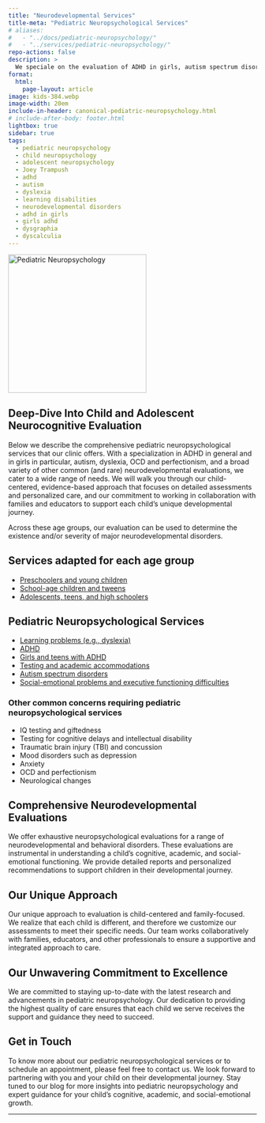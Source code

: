 ```yaml
---
title: "Neurodevelopmental Services"
title-meta: "Pediatric Neuropsychological Services"
# aliases:
#   - "../docs/pediatric-neuropsychology/"
#   - "../services/pediatric-neuropsychology/"
repo-actions: false
description: >
  We speciale on the evaluation of ADHD in girls, autism spectrum disorders, dyslexia/dyscalculia/dysgraphia, and a broad range of other common learning disorders and neurodevelopmental conditions.
format:
  html:
    page-layout: article
image: kids-384.webp
image-width: 20em
include-in-header: canonical-pediatric-neuropsychology.html
# include-after-body: footer.html
lightbox: true
sidebar: true
tags:
  - pediatric neuropsychology
  - child neuropsychology
  - adolescent neuropsychology
  - Joey Trampush
  - adhd
  - autism
  - dyslexia
  - learning disabilities
  - neurodevelopmental disorders
  - adhd in girls
  - girls adhd
  - dysgraphia
  - dyscalculia
---
```


![](kids-384.webp "Pediatric Neuropsychology"){width=20em fig-alt="A brainworkup logo for pediatric neuropsychological services."}

## Deep-Dive Into Child and Adolescent Neurocognitive Evaluation

Below we describe the comprehensive pediatric neuropsychological services that our clinic offers. With a specialization in ADHD in general and in girls in particular, autism, dyslexia, OCD and perfectionism, and a broad variety of other common (and rare) neurodevelopmental evaluations, we cater to a wide range of needs. We will walk you through our child-centered, evidence-based approach that focuses on detailed assessments and personalized care, and our commitment to working in collaboration with families and educators to support each child's unique developmental journey.

:::{.callout-important collapse=false appearance='default' icon=true}
Across these age groups, our evaluation can be used to determine the existence
and/or severity of major neurodevelopmental disorders.
:::

## Services adapted for each age group

- [Preschoolers and young children](../preschool/index.qmd)
- [School-age children and tweens](../school-age/index.qmd)
- [Adolescents, teens, and high schoolers](../adolescent/index.qmd)

## Pediatric Neuropsychological Services

- [Learning problems (e.g., dyslexia)](../dyslexia/index.qmd)
- [ADHD](../adhd/index.qmd)
- [Girls and teens with ADHD](../adhd-in-girls/index.qmd)
- [Testing and academic accommodations](../testing-accommodations/index.qmd)
- [Autism spectrum disorders](../autism/index.qmd)
- [Social-emotional problems and executive functioning difficulties](../executive-function/index.qmd)

### Other common concerns requiring pediatric neuropsychological services

- IQ testing and giftedness
- Testing for cognitive delays and intellectual disability
- Traumatic brain injury (TBI) and concussion
- Mood disorders such as depression
- Anxiety
- OCD and perfectionism
- Neurological changes

## Comprehensive Neurodevelopmental Evaluations

We offer exhaustive neuropsychological evaluations for a range of neurodevelopmental and behavioral disorders. These evaluations are instrumental in understanding a child's cognitive, academic, and social-emotional functioning. We provide detailed reports and personalized recommendations to support children in their developmental journey.

## Our Unique Approach

:::{.callout-tip collapse=false appearance='default' icon=true}
Our unique approach to evaluation is child-centered and family-focused. We realize that each child is different, and therefore we customize our assessments to meet their specific needs. Our team works collaboratively with families, educators, and other professionals to ensure a supportive and integrated approach to care.
:::

## Our Unwavering Commitment to Excellence

We are committed to staying up-to-date with the latest research and advancements in pediatric neuropsychology. Our dedication to providing the highest quality of care ensures that each child we serve receives the support and guidance they need to succeed.

## Get in Touch

To know more about our pediatric neuropsychological services or to schedule an
appointment, please feel free to contact us. We look forward to partnering with
you and your child on their developmental journey. Stay tuned to our blog for
more insights into pediatric neuropsychology and expert guidance for your
child's cognitive, academic, and social-emotional growth.

---

<!-- ## Columbia U
- [link](https://www.columbiadoctors.org/childrens-health/pediatric-specialties/psychiatry-psychology/our-services/neuropsychological-evaluation-service)

Columbia Psychiatry’s Neuropsychological Evaluation Service is dedicated to identifying what prevents an individual from accessing their potential, as well as to better understand their specific strengths, areas of growth, and learning needs. Our team is comprised of experts in neuropsychology who evaluate preschool children through adults. Through these assessments, our experts are able to develop a comprehensive profile of one’s learning style along with targeted recommendations. Our team conducts evaluations using a developmental framework and strengths-based approach in order to effectively identify areas of growth.

Who We Serve
Our team works with individuals who are struggling to meet the demands of school/work or have challenges at home due to behavioral, academic or emotional difficulties. Our goal is to identify their strengths and challenges in order to make recommendations for the right interventions and services that can help them experience and maintain success. Each individual is unique, so we look for solutions that are right for each person or whole family.

Our Team
Our pediatric neuropsychology team is comprised of experts in school psychology, clinical psychology, and neuropsychology. They have specialized training in understanding brain development and how brain dysfunction may relate to problems at school, work, home, or with peers. Our experts help individuals understand the source of their difficulties, whether it is a learning disability, the effects of a medical condition, autism spectrum disorder, or another neurodevelopmental condition, such as a motor, language, or attention-based limitation. After the evaluation is completed, our providers are also equipped as needed to consult with school-based teams and other providers regarding academic and clinical interventions.

Our Program
Through our neuropsychological evaluations, we aim to pinpoint specific areas of growth that inform the best treatment for the individual and their family. We connect directly with school personnel, referring physicians, therapists, and other professionals involved in an individual’s care to ensure all providers are working collaboratively on a path to success.

A neuropsychological evaluation consists of several parts that may vary based on
the reason for an evaluation. Typically, an evaluation includes an intake
session, sessions for the neuropsychological testing, and a feedback session.

Intake
The intake is a chance for the neuropsychologist to learn more about why you or
your child was referred for an evaluation prior to initiating testing. This is
an opportunity for the individual or parent/guardian to provide information
regarding developmental, medical, educational, and psychological history. It
also is a good opportunity to ask any questions about the evaluation process.
This meeting usually takes one-to-two hours.

Neuropsychological Testing
Testing usually occurs over the span of two to three days, though some
re-evaluations or brief evaluations take only one day to complete. For children,
the first day of testing is probably the first time the neuropsychologist is
meeting your child, so the neuropsychologist will spend time at the beginning of
the session answering any questions your child may have and help put them at
ease for the testing process. Depending on your child’s age, testing may last a
full school day (9:00am-3:00pm) or half day (9:00am-12:00pm). Testing involves
completing various tasks that may involve answering questions, solving puzzles,
drawing, and/or filling out questionnaires. Given the length of testing
sessions, there are typically numerous breaks throughout the day, as well as a
longer break for lunch.

School Observation
In some circumstances, it is helpful to observe students in their learning
environment. The need for this observation is usually reviewed with the parent
during the intake or after the first testing appointment and depends on
accessibility to the school (*restrictions apply during the 2020-2021 school
year due to COVID-19).

Feedback
Results of the evaluation and associated recommendations will be reviewed during
the feedback session with you or the parent/guardian. With consent, results can
also be shared with others (e.g., school, other professionals). If appropriate
given their age and level of functioning, youth also may be included in part of
the feedback session. You will be provided with a written report summarizing the
evaluation following the date of feedback.

Ongoing Consultation
Often the neuropsychologist will continue to work with the individual and their
family to provide ongoing support. This may include working with other members
of the individual’s treatment team to ensure continuity of care and
implementation of recommendations from the evaluation. For youth, some
neuropsychologists may work closely with school personnel to help provide
appropriate educational programs. This can include connecting families with
educational advocates/attorneys, helping families find an appropriate school to
meet their child’s needs, consulting with school personnel on how to address
difficulties in the classroom, or attending Individualized Education Program
(IEP) or impartial hearing meetings.

Sample Evaluation Schedule
At the intake appointment, you will schedule subsequent testing sessions with
your provider. Testing days may occur consecutively within one week or during
different weeks, depending on provider and patient availability. Keep in mind
that this is a sample schedule and adjustments may occur based on the referral
question (e.g., shorter testing days, more than two testing days).


## Intake
You or your parent/guardian provides current concerns as well as the individual’s developmental, medical, educational, and psychological history.

Location: Telehealth
Length: 1-2 hours

### Testing Day 1
IQ Testing, Academic Testing, Fine Motor Testing, Psychiatric Evaluation

Location: In-person, or hybrid
Length: 3-6 hours (with breaks as needed and 1 hour lunch break)

### Testing Day 2
Language Testing, Attention/Executive Functioning Testing, Memory Testing, Social Skills Testing

Location: In-person, or hybrid
Length: 3-6 hours (with breaks as needed and 1 hour lunch break)

### Feedback
Results of the evaluation and associated recommendations are reviewed

Location: Telehealth
Length: 1-1.5 hours

What To Bring
If available, please send in advance of the intake appointment:

Previous neuropsychological or psychological reports
School evaluation reports (e.g., report cards, state testing)
Individualized Education Programs or 504 plans (if child receives special education services)
Therapy reports from other providers (e.g., speech/language pathologists, counselors)
Relevant medical history
Fees
Fees for a comprehensive neuropsychological evaluation can range depending on the referral question and age of the patient, but are generally estimated at $6000. This includes the intake, testing appointments, feedback, and written report. Fees are based on the scope of the evaluation and are reviewed prior to initiating the evaluation.

Insurance Accepted
Aetna
Columbia University Employee United Healthcare Plan
Our Locations
We are located at the following sites:

[](https://www.dcurbanmom.com/jforum/posts/list/952882.page) -->
